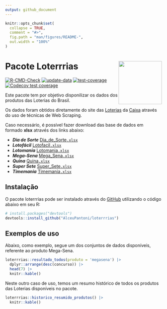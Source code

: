 ```yaml
---
output: github_document
---
```


<!-- README.md is generated from README.Rmd. Please edit that file -->

```r
knitr::opts_chunk$set(
  collapse = TRUE,
  comment = "#>",
  fig.path = "man/figures/README-",
  out.width = "100%"
)
```

# Pacote Loterrrias <img src="man/figures/logo.png" align="right" height="139" />

<!-- badges: start -->
[![R-CMD-Check](https://github.com/AlceuPantoni/loterrrias/actions/workflows/R-CMD-check.yaml/badge.svg?branch=main)](https://github.com/AlceuPantoni/loterrrias/actions/workflows/R-CMD-check.yaml) [![update-data](https://github.com/AlceuPantoni/loterrrias/actions/workflows/update-data.yaml/badge.svg?branch=main)](https://github.com/AlceuPantoni/loterrrias/actions/workflows/update-data.yaml) [![test-coverage](https://github.com/AlceuPantoni/loterrrias/actions/workflows/test-coverage.yaml/badge.svg?branch=main)](https://github.com/AlceuPantoni/loterrrias/actions/workflows/test-coverage.yaml) [![Codecov test coverage](https://codecov.io/gh/AlceuPantoni/loterrrias/branch/master/graph/badge.svg)](https://codecov.io/gh/AlceuPantoni/loterrrias?branch=master)
<!-- badges: end -->

Este pacote tem por objetivo disponilizar os dados dos produtos das Loterias do
Brasil.

Os dados foram obtidos diretamente do site das [Loterias](https://loterias.caixa.gov.br/Paginas/default.aspx) da [Caixa](https://www.caixa.gov.br/Paginas/home-caixa.aspx) através do uso de
técnicas de Web Scraping.

Caso necessário, é possível fazer download das base de dados em formado __xlsx__
através dos links abaixo:

  - *__Dia de Sorte__* [Dia_de_Sorte`.xlsx`](https://raw.githubusercontent.com/AlceuPantoni/loterrrias/main/data-raw/resultados_diadesorte.xlsx)
  - *__Lotofácil__* [Lotofacil`.xlsx`](https://raw.githubusercontent.com/AlceuPantoni/loterrrias/main/data-raw/resultados_lotofacil.xlsx)
  - *__Lotomania__* [Lotomania`.xlsx`](https://raw.githubusercontent.com/AlceuPantoni/loterrrias/main/data-raw/resultados_lotomania.xlsx)
  - *__Mega-Sena__* [Mega_Sena`.xlsx`](https://raw.githubusercontent.com/AlceuPantoni/loterrrias/main/data-raw/resultados_megasena.xlsx)
  - *__Quina__* [Quina`.xlsx`](https://raw.githubusercontent.com/AlceuPantoni/loterrrias/main/data-raw/resultados_quina.xlsx)
  - *__Super Sete__* [Super_Sete`.xlsx`](https://raw.githubusercontent.com/AlceuPantoni/loterrrias/main/data-raw/resultados_supersete.xlsx)
  - *__Timemania__* [Timemania`.xlsx`](https://raw.githubusercontent.com/AlceuPantoni/loterrrias/main/data-raw/resultados_timemania.xlsx)

## Instalação

O pacote loterrrias pode ser instalado através do [GitHub](https://github.com/)
utilizando o código abaixo em seu R:

``` r
# install.packages("devtools")
devtools::install_github("AlceuPantoni/loterrrias")
```

## Exemplos de uso

Abaixo, como exemplo, segue um dos conjuntos de dados disponíveis, referente ao
produto Mega-Sena.

```r
loterrrias::resultado_todos(produto = 'megasena') |> 
  dplyr::arrange(desc(concurso)) |> 
  head(7) |> 
  knitr::kable()
```

Neste outro caso de uso, temos um resumo histórico de todos os produtos das
Loterias disponíveis no pacote.

```r
loterrrias::historico_resumido_produtos() |> 
  knitr::kable()
```
